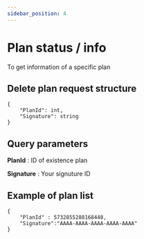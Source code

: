 ```yaml
---
sidebar_position: 4
---
```


# Plan status / info

To get information of a specific plan 

## Delete plan request structure 

```
{
    "PlanId": int,
    "Signature": string
}

```

## Query parameters

**PlanId** : ID of existence plan 

**Signature** : Your signuture ID 

## Example of plan list
```
{
    "PlanId" : 5732855288168448,
    "Signature":"AAAA-AAAA-AAAA-AAAA-AAAA"    
}
```